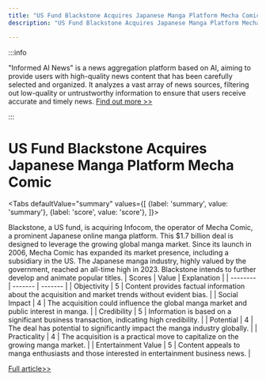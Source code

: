 ```yaml
---
title: "US Fund Blackstone Acquires Japanese Manga Platform Mecha Comic"
description: "US Fund Blackstone Acquires Japanese Manga Platform Mecha Comic"

---
```



:::info

"Informed AI News" is a news aggregation platform based on AI, aiming to provide users with high-quality news content that has been carefully selected and organized. It analyzes a vast array of news sources, filtering out low-quality or untrustworthy information to ensure that users receive accurate and timely news.  [Find out more >>](/)

:::

# US Fund Blackstone Acquires Japanese Manga Platform Mecha Comic


<Tabs
	defaultValue="summary"
	values={[
	{label: 'summary', value: 'summary'},
	{label: 'score', value: 'score'},
]}>
<TabItem value="summary">


Blackstone, a US fund, is acquiring Infocom, the operator of Mecha Comic, a prominent Japanese online manga platform. This $1.7 billion deal is designed to leverage the growing global manga market. Since its launch in 2006, Mecha Comic has expanded its market presence, including a subsidiary in the US. The Japanese manga industry, highly valued by the government, reached an all-time high in 2023. Blackstone intends to further develop and animate popular titles.
</TabItem>
<TabItem value="score">
	| Scores     | Value   | Explanation |
	| -------- | ------- | ------- |
	| Objectivity  | 5    | Content provides factual information about the acquisition and market trends without evident bias.    |
	| Social Impact | 4     | The acquisition could influence the global manga market and public interest in manga.    |
	| Credibility    | 5    | Information is based on a significant business transaction, indicating high credibility.    |
	| Potential    | 4    | The deal has potential to significantly impact the manga industry globally.    |
	| Practicality    | 4    | The acquisition is a practical move to capitalize on the growing manga market.    |
	| Entertainment Value    | 5    | Content appeals to manga enthusiasts and those interested in entertainment business news.    |
</TabItem>
</Tabs>

[Full article>>](https://www3.nhk.or.jp/nhkworld/en/news/20240619_17/)
